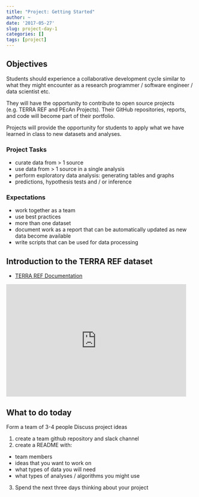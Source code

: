 ```yaml
---
title: "Project: Getting Started"
author: ~
date: '2017-05-27'
slug: project-day-1
categories: []
tags: [project]
---
```


## Objectives

Students should experience a collaborative development cycle similar to what they might encounter as a research programmer / software engineer / data scientist etc. 

They will have the opportunity to contribute to open source projects (e.g. TERRA REF and PEcAn Projects). Their GitHub repositories, reports, and code will become part of their portfolio. 

Projects will provide the opportunity for students to apply what we have learned in class to new datasets and analyses.

### Project Tasks

* curate data from > 1 source
* use data from > 1 source in a single analysis
* perform exploratory data analysis: generating tables and graphs
* predictions, hypothesis tests and / or inference

### Expectations

* work together as a team
* use best practices
* more than one dataset
* document work as a report that can be automatically updated as new data become available
* write scripts that can be used for data processing


## Introduction to the TERRA REF dataset

* [TERRA REF Documentation](https://terraref.gitbooks.io/terraref-documentation/content/)

<iframe src="https://docs.google.com/presentation/d/1mmBjUGsCGXQbaAIFfQNG3HuDJgm0scY9ltDQMXj_q6k/embed?start=false&loop=false&delayms=3000" frameborder="0" width="480" height="299" allowfullscreen="true" mozallowfullscreen="true" webkitallowfullscreen="true"></iframe>

## What to do today

Form a team of 3-4 people
Discuss project ideas

1. create a team github repository and slack channel
2. create a README with:
  * team members
  * ideas that you want to work on
  * what types of data you will need
  * what types of analyses / algorithms you might use
3. Spend the next three days thinking about your project